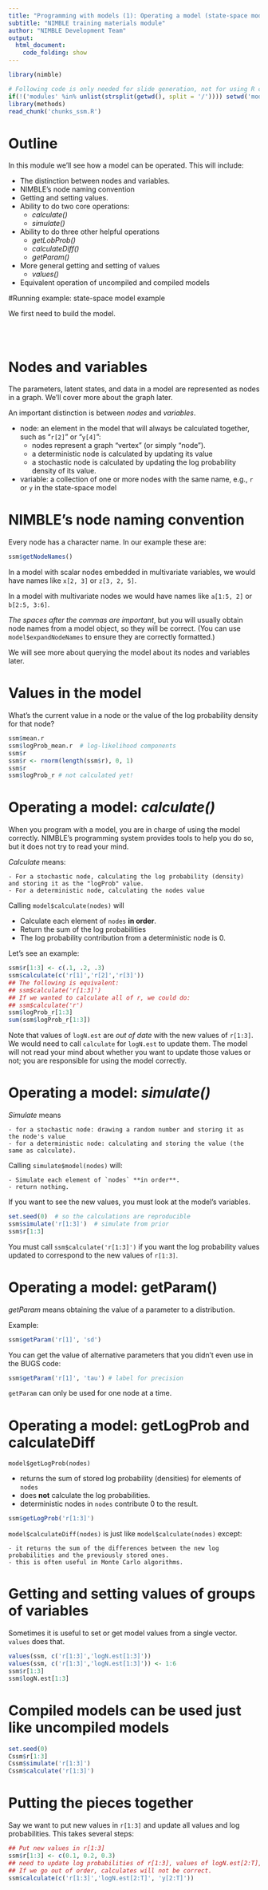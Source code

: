 ```yaml
---
title: "Programming with models (1): Operating a model (state-space model example)"
subtitle: "NIMBLE training materials module"
author: "NIMBLE Development Team"
output:
  html_document:
    code_folding: show
---
```


```r
library(nimble)
```
```r
# Following code is only needed for slide generation, not for using R code separately.
if(!('modules' %in% unlist(strsplit(getwd(), split = '/')))) setwd('modules')
library(methods)
read_chunk('chunks_ssm.R')
```

# Outline

In this module we'll see how a model can be operated.  This will
include:

   - The distinction between nodes and variables.
   - NIMBLE's node naming convention
   - Getting and setting values.
   - Ability to do two core operations:
      + *calculate()* 
      + *simulate()* 
   - Ability to do three other helpful operations
      + *getLobProb()* 
      + *calculateDiff()*
      +  *getParam()* 
   - More general getting and setting of values
      + *values()*
   - Equivalent operation of uncompiled and compiled models

#Running example: state-space model example

We first need to build the model.

```r
```

```r
```

```r
```

# Nodes and variables

The parameters, latent states, and data in a model are represented as nodes in a graph.  We'll cover more about the graph later.

An important distinction is between *nodes* and *variables*.

 - node: an element in the model that will always be calculated together, such as "`r[2]`" or "`y[4]`":
    + nodes represent a graph "vertex" (or simply "node").
    + a deterministic node is calculated by updating its value
    + a stochastic node is calculated by updating the log probability density of its value.
 - variable: a collection of one or more nodes with the same name, e.g., `r` or `y` in the state-space model 

# NIMBLE's node naming convention

Every node has a character name.  In our example these are:
```r
ssm$getNodeNames()
```

In a model with scalar nodes embedded in multivariate variables, we
would have names like `x[2, 3]` or `z[3, 2, 5]`.

In a model with multivariate nodes we would have names like
`a[1:5, 2]` or `b[2:5, 3:6]`.

*The spaces after the commas are important*, but you will usually 
 obtain node names from a model object, so they will be correct. (You can use `model$expandNodeNames` to ensure they are correctly formatted.)

We will see more about querying the model about its nodes and
variables later.

# Values in the model

What's the current value in a node or the value of the log probability density for that node?

```r
ssm$mean.r
ssm$logProb_mean.r  # log-likelihood components
ssm$r
ssm$r <- rnorm(length(ssm$r), 0, 1)
ssm$r
ssm$logProb_r # not calculated yet!
```

# Operating a model: *calculate()* 

When you program with a model, you are in charge of using the model
correctly.  NIMBLE's programming system provides tools to help you do
so, but it does not try to read your mind.

*Calculate* means:

    - For a stochastic node, calculating the log probability (density)
    and storing it as the "logProb" value.
    - For a deterministic node, calculating the nodes value

Calling `model$calculate(nodes)` will

   - Calculate each element of `nodes` **in order**.
   - Return the sum of the log probabilities
   - The log probability contribution from a deterministic node is 0.

Let's see an example:

```r
ssm$r[1:3] <- c(.1, .2, .3)
ssm$calculate(c('r[1]','r[2]','r[3]'))
## The following is equivalent:
## ssm$calculate('r[1:3]')
## If we wanted to calculate all of r, we could do:
## ssm$calculate('r')
ssm$logProb_r[1:3]
sum(ssm$logProb_r[1:3])
```

Note that values of `logN.est` are *out of date* with the new values
of `r[1:3]`.  We would need to call `calculate` for `logN.est` to
update them.  The model will not read your mind about whether you want
to update those values or not; you are responsible for using the model
correctly.

# Operating a model: *simulate()*
 
 *Simulate* means
 
    - for a stochastic node: drawing a random number and storing it as
    the node's value
    - for a deterministic node: calculating and storing the value (the
    same as calculate).

Calling `simulate$model(nodes)` will:

    - Simulate each element of `nodes` **in order**. 
    - return nothing.

If you want to see the new values, you must look at the model's variables.

```r
set.seed(0)  # so the calculations are reproducible
ssm$simulate('r[1:3]')  # simulate from prior
ssm$r[1:3]
```
You must call `ssm$calculate('r[1:3]')` if you want the log probability values updated to correspond to the new values of `r[1:3]`.

# Operating a model: getParam()

*getParam* means obtaining the value of a parameter to a distribution.

Example:

```r
ssm$getParam('r[1]', 'sd')
```

You can get the value of alternative parameters that you didn't even
use in the BUGS code:

```r
ssm$getParam('r[1]', 'tau') # label for precision
```

`getParam` can only be used for one node at a time.

# Operating a model: getLogProb and calculateDiff

`model$getLogProb(nodes)`

   - returns the sum of stored log probability (densities) for
   elements of `nodes`
   - does **not** calculate the log probabilities.
   - deterministic nodes in `nodes` contribute 0 to the result.

```r
ssm$getLogProb('r[1:3]')
```

`model$calculateDiff(nodes)` is just like `model$calculate(nodes)` except:

    - it returns the sum of the differences between the new log probabilities and the previously stored ones.
    - this is often useful in Monte Carlo algorithms.

# Getting and setting values of groups of variables

Sometimes it is useful to set or get model values from a single
vector.  `values` does that.

```r
values(ssm, c('r[1:3]','logN.est[1:3]'))
values(ssm, c('r[1:3]','logN.est[1:3]')) <- 1:6
ssm$r[1:3]
ssm$logN.est[1:3]
```

# Compiled models can be used just like uncompiled models

```r
set.seed(0)
Cssm$r[1:3]
Cssm$simulate('r[1:3]')
Cssm$calculate('r[1:3]')
```

# Putting the pieces together

Say we want to put new values in `r[1:3]` and update all values and
log probabilities.  This takes several steps:

```r
## Put new values in r[1:3]
ssm$r[1:3] <- c(0.1, 0.2, 0.3)
## need to update log probabilities of r[1:3], values of logN.est[2:T], and log probabilities of logN[2:T], in that order.
## If we go out of order, calculates will not be correct.
ssm$calculate(c('r[1:3]','logN.est[2:T]', 'y[2:T]'))
```

